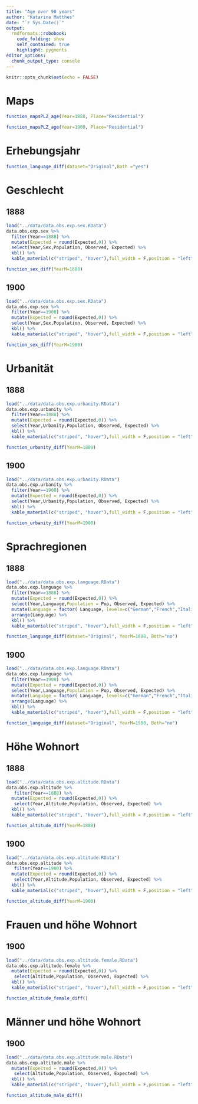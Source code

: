 ```yaml
---
title: "Age over 90 years"
author: "Katarina Matthes"
date: "`r Sys.Date()`"
output:
  rmdformats::robobook:
    code_folding: show
    self_contained: true
    highlight: pygments
editor_options: 
  chunk_output_type: console
---
```


```r
knitr::opts_chunk$set(echo = FALSE)
```

# Maps

```r
function_mapsPLZ_age(Year=1888, Place="Residential")
```

```r
function_mapsPLZ_age(Year=1900, Place="Residential")
```

<!-- Spatial prediction -->
<!-- ```{r, echo=FALSE,message=FALSE,fig.height = 12,  fig.width = 15} -->
<!-- function_spacial_age() -->
<!-- ``` -->

# Erhebungsjahr

<!-- * Poisson Regression -->
<!-- * Zwischen den Jahren 1888 und 1900 gibt es keinen signifikanten Unterschied zwischen der Anzahl der Ü90 Jährigen. -->

```r
function_language_diff(dataset="Original",Both ="yes")
```

# Geschlecht

## 1888

```r
load("../data/data.obs.exp.sex.RData")
data.obs.exp.sex %>%
  filter(Year==1888) %>%
  mutate(Expected = round(Expected,0)) %>%
  select(Year,Sex,Population, Observed, Expected) %>%
  kbl() %>%
  kable_material(c("striped", "hover"),full_width = F,position = "left")
```


```r
function_sex_diff(YearM=1888)
```


## 1900

```r
load("../data/data.obs.exp.sex.RData")
data.obs.exp.sex %>%
  filter(Year==1900) %>%
  mutate(Expected = round(Expected,0)) %>%
  select(Year,Sex,Population, Observed, Expected) %>%
  kbl() %>%
  kable_material(c("striped", "hover"),full_width = F,position = "left")
```


```r
function_sex_diff(YearM=1900)
```

# Urbanität

## 1888

```r
load("../data/data.obs.exp.urbanity.RData")
data.obs.exp.urbanity %>%
  filter(Year==1888) %>%
  mutate(Expected = round(Expected,0)) %>%
  select(Year,Urbanity,Population, Observed, Expected) %>%
  kbl() %>%
  kable_material(c("striped", "hover"),full_width = F,position = "left")
```


```r
function_urbanity_diff(YearM=1888)
```


## 1900

```r
load("../data/data.obs.exp.urbanity.RData")
data.obs.exp.urbanity %>%
  filter(Year==1900) %>%
  mutate(Expected = round(Expected,0)) %>%
  select(Year,Urbanity,Population, Observed, Expected) %>%
  kbl() %>%
  kable_material(c("striped", "hover"),full_width = F,position = "left")
```


```r
function_urbanity_diff(YearM=1900)
```

# Sprachregionen

<!-- * Poisson Regression -->
<!-- * Es gibt einen signifikanten Unterschied zwischen den Sprachregionen der Schweiz und dem Anteil Ü90 Jähriger. -->


<!-- * Da die Anzahl der Ü90 in 3 Datensätze unterschiedlich sind, habe ich die Regression auch noch für den UniGe Datensatz durchgeführt (dort weiss ich die Sprachregionen). -->

<!-- * Im Datensatz "AgeDistribution" habe ich nur die Altersverteilung der gesamten Schweiz, aber nicht nach Sprachregionen. -->
<!-- * Die Anzahl der Ü90 im AgeDistrubtion file erscheint mir verglichen zu dem "Original" Datensatz und dem UniGe Datensatz ein wenig zu hoch. -->
<!-- * Die Gesamtbevölkerung erscheint mir wiederrum im UniGe Datensatz zu niedrig -->
<!-- * Für die Berechnung des "Original" Datensatzes habe ich die beoachteten Werte aus dem Datensatz genommen und die Bevölkerung nach Sprachregionen aus dem Datensatz "Population_district_1860_2008.xlsx" (Ich weiss nicht, wo der herkommt. Habe ihn für mein UniGe Projekt benutzt) -->

<!-- * Für die UniGe Daten von 1888, sind alle Daten aus der Volkszählung -->


<!-- ## Tabelle  -->

<!-- ```{r echo=FALSE} -->
<!-- load("../data/data.obs.exp.language.RData") -->
<!-- data.obs.exp.language %>% -->
<!--   kbl() %>% -->
<!--   kable_material(c("striped", "hover"),full_width = F,position = "left") -->
<!-- ``` -->

## 1888

```r
load("../data/data.obs.exp.language.RData")
data.obs.exp.language %>%
  filter(Year==1888) %>%
  mutate(Expected = round(Expected,0)) %>%
  select(Year,Language,Population = Pop, Observed, Expected) %>%
  mutate(Language = factor( Language, levels=c("German","French","Italian")))%>%
  arrange(Language) %>%
  kbl() %>%
  kable_material(c("striped", "hover"),full_width = F,position = "left")
```


```r
function_language_diff(dataset="Original", YearM=1888, Both="no")
```


## 1900

```r
load("../data/data.obs.exp.language.RData")
data.obs.exp.language %>%
  filter(Year==1900) %>%
  mutate(Expected = round(Expected,0)) %>%
  select(Year,Language,Population = Pop, Observed, Expected) %>%
  mutate(Language = factor( Language, levels=c("German","French","Italian")))%>%
  arrange(Language) %>%
  kbl() %>%
  kable_material(c("striped", "hover"),full_width = F,position = "left")
```

<!-- * Poisson Regression -->
<!-- * Der Französische Teil und der Italienische Teil haben signifikant mehr Ü90 Jährige als der Deutschsprachige Teil -->

```r
function_language_diff(dataset="Original", YearM=1900, Both="no")
```

<!-- ## UniGe - 1888 -->
<!-- Das Ergebnis von den "Original" Daten kann mit den UniGe Daten bestätigt werden. -->
<!-- Der Französische Teil und der Italienische Teil haben signifikant mehr Ü90 Jährige als der Deutschsprachige Teil -->

<!-- ```{r, echo=FALSE,message=FALSE,fig.height = 12,  fig.width = 15} -->
<!-- function_language_diff(dataset="UniGe", YearM=1888, Both="no") -->
<!-- ``` -->


# Höhe Wohnort

## 1888

```r
load("../data/data.obs.exp.altitude.RData")
data.obs.exp.altitude %>%
   filter(Year==1888) %>%
  mutate(Expected = round(Expected,0)) %>%
   select(Year,Altitude,Population, Observed, Expected) %>%
  kbl() %>%
  kable_material(c("striped", "hover"),full_width = F,position = "left")
```



<!-- * Poisson Regression -->
<!-- * Es leben auf allen Höhen mehr Ü90 Jährige verglichen zu den Wohnorten auf 400-599m. -->

```r
function_altitude_diff(YearM=1888)
```

## 1900

<!-- * Poisson Regression -->
<!-- * Es leben in den Wohnorten auf Höhe > 1000m signifikant mehr Ü90 Jährige verglichen zu den Wohnorten in der Höhe 400-599m. -->

```r
load("../data/data.obs.exp.altitude.RData")
data.obs.exp.altitude %>%
   filter(Year==1900) %>%
  mutate(Expected = round(Expected,0)) %>%
   select(Year,Altitude,Population, Observed, Expected) %>%
  kbl() %>%
  kable_material(c("striped", "hover"),full_width = F,position = "left")
```

```r
function_altitude_diff(YearM=1900)
```

# Frauen und höhe Wohnort

## 1900

```r
load("../data/data.obs.exp.altitude.female.RData")
data.obs.exp.altitude.female %>%
  mutate(Expected = round(Expected,0)) %>%
   select(Altitude,Population, Observed, Expected) %>%
  kbl() %>%
  kable_material(c("striped", "hover"),full_width = F,position = "left")
```


```r
function_altitude_female_diff()
```

# Männer und höhe Wohnort

## 1900

```r
load("../data/data.obs.exp.altitude.male.RData")
data.obs.exp.altitude.male %>%
  mutate(Expected = round(Expected,0)) %>%
   select(Altitude,Population, Observed, Expected) %>%
  kbl() %>%
  kable_material(c("striped", "hover"),full_width = F,position = "left")
```


```r
function_altitude_male_diff()
```


<!-- # Regression Alter -->

<!-- * Gibt es Unterschiede in der Höhe des Sterbealters? Welche Faktoren beeinflussen die Höhe des Alters? -->

<!-- * Nur Daten mit einem Sterbealter -->
<!-- * Alle Modelle sind immer nach Erhebungsjahr kontrolliert -->


<!-- ```{r, echo=FALSE,message=FALSE,fig.height = 12,  fig.width = 15} -->
<!-- function_age_dead(Var="Year") -->
<!-- ``` -->

<!-- Sprachregionen: Es gibt keine signifikanten Unterschiede zwischen Sterbealter und den Sprachregionen -->
<!-- ```{r, echo=FALSE,message=FALSE,fig.height = 12,  fig.width = 15} -->
<!-- function_age_dead(Var="Language") -->
<!-- ``` -->

<!-- Wohnhöhe: Es gibt keine signifikanten Unterschiede zwischen Sterbealter und der Wohnhöhe -->
<!-- ```{r, echo=FALSE,message=FALSE,fig.height = 12,  fig.width = 15} -->
<!-- function_age_dead(Var="Altitude") -->
<!-- ``` -->

<!-- Wohnhöhe Kategorial: Es gibt keine signifikanten Unterschiede zwischen Sterbealter und der Wohnhöhe -->
<!-- ```{r, echo=FALSE,message=FALSE,fig.height = 12,  fig.width = 15} -->
<!-- function_age_dead(Var="Altitude_cat") -->
<!-- ``` -->

<!-- Interaktion Wohnhöhe + Sprachregion: Es gibt keine signifikanten Interaktionen zwischen Sterbealter, Wohnhöhe und Sprachregion -->
<!-- ```{r, echo=FALSE,message=FALSE,fig.height = 12,  fig.width = 15} -->
<!-- function_age_dead(Var="Altitude_Language") -->
<!-- ``` -->


